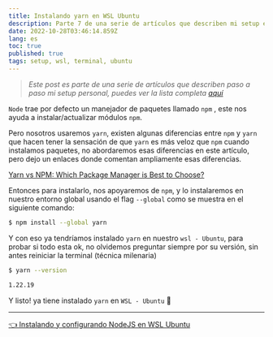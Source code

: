 ```yaml
---
title: Instalando yarn en WSL Ubuntu
description: Parte 7 de una serie de artículos que describen mi setup en WSL Ubuntu
date: 2022-10-28T03:46:14.859Z
lang: es
toc: true
published: true
tags: setup, wsl, terminal, ubuntu
---
```


> _Este post es parte de una serie de artículos que describen paso a paso mi setup personal, puedes ver la lista completa [aquí](/articles/mi-setup-desarrollo-wsl-ubuntu)_

`Node` trae por defecto un manejador de paquetes llamado `npm` , este nos ayuda a instalar/actualizar módulos `npm`.

Pero nosotros usaremos `yarn`, existen algunas diferencias entre `npm` y `yarn` que hacen tener la sensación de que `yarn` es más veloz que `npm` cuando instalamos paquetes, no abordaremos esas diferencias en este artículo, pero dejo un enlaces donde comentan ampliamente esas diferencias.

[Yarn vs NPM: Which Package Manager is Best to Choose?](https://www.knowledgehut.com/blog/web-development/yarn-vs-npm)

Entonces para instalarlo, nos apoyaremos de `npm`, y lo instalaremos en nuestro entorno global usando el flag `--global` como se muestra en el siguiente comando:

```bash
$ npm install --global yarn
```

Y con eso ya tendríamos instalado `yarn` en nuestro `wsl - Ubuntu`, para probar si todo esta ok, no olvidemos preguntar siempre por su versión, sin antes reiniciar la terminal (técnica milenaria)

```bash
$ yarn --version

1.22.19
```

Y listo! ya tiene instalado `yarn` en `WSL - Ubuntu` 🎉

---

<div css={{ display: "flex", justifyContent: "space-between" }}>
  <a
    href="/articles/instalando-nodejs-wsl-ubuntu"
    target="_self"
    css={{ display: "block", color: "#004BCC", textDecoration: "underline" }}
  >
    👈 Instalando y configurando NodeJS en WSL Ubuntu
  </a>
  <span css={{ display: "block" }}></span>
</div>
